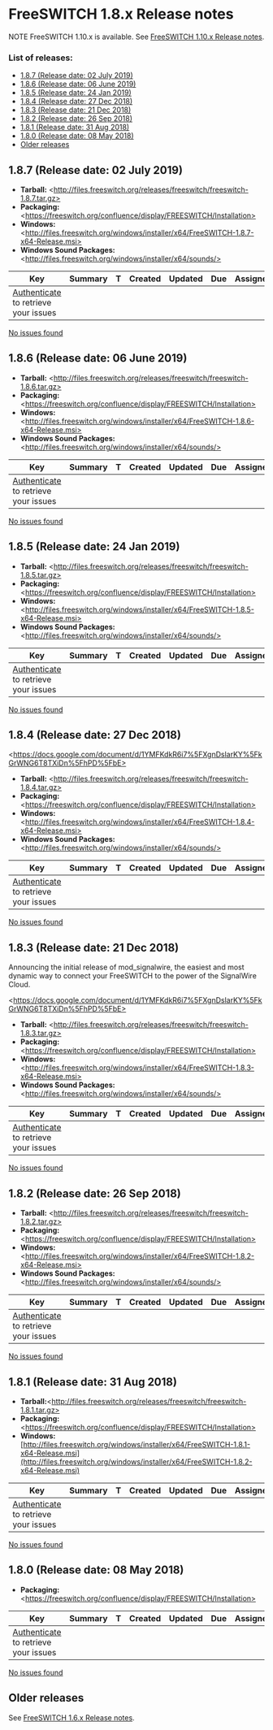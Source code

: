 
# FreeSWITCH 1.8.x Release notes 

 

NOTE FreeSWITCH 1.10.x is available. See [FreeSWITCH 1.10.x Release notes](./FreeSWITCH-1.10.x-Release-notes_25460878.mdx#older-releases).

### List of releases:

* [1.8.7 (Release date: 02 July 2019)](#187-release-date-02-july-2019)
* [1.8.6 (Release date: 06 June 2019)](#186-release-date-06-june-2019)
* [1.8.5 (Release date: 24 Jan 2019)](#185-release-date-24-jan-2019)
* [1.8.4 (Release date: 27 Dec 2018)](#184-release-date-27-dec-2018)
* [1.8.3 (Release date: 21 Dec 2018)](#184-release-date-27-dec-2018)
* [1.8.2 (Release date: 26 Sep 2018)](#-freeswitch--freeswitch-18x-release-notes-)
* [1.8.1 (Release date: 31 Aug 2018)](#181-release-date-31-aug-2018)
* [1.8.0 (Release date: 08 May 2018)](#180-release-date-08-may-2018)
* [Older releases](#older-releases)

## 1.8.7 (Release date: 02 July 2019)

* **Tarball:** \<http://files.freeswitch.org/releases/freeswitch/freeswitch-1.8.7.tar.gz>
* **Packaging:** \<https://freeswitch.org/confluence/display/FREESWITCH/Installation>
* **Windows:** \<http://files.freeswitch.org/windows/installer/x64/FreeSWITCH-1.8.7-x64-Release.msi>
* **Windows Sound Packages:** \<http://files.freeswitch.org/windows/installer/x64/sounds/>

| Key                                                                                                                                                                                   | Summary | T | Created | Updated | Due | Assignee | Reporter | P | Status | Resolution |
| ------------------------------------------------------------------------------------------------------------------------------------------------------------------------------------- | ------- | - | ------- | ------- | --- | -------- | -------- | - | ------ | ---------- |
| [Authenticate](https://freeswitch.org/confluence/plugins/servlet/applinks/oauth/login-dance/authorize?applicationLinkID=c4b15fa3-ad57-3c05-af05-8c167cb92266) to retrieve your issues |         |   |         |         |     |          |          |   |        |            |

[ No issues found ](https://freeswitch.org/jira/secure/IssueNavigator.jspa?reset=true&jqlQuery=fixversion+%3D+1.8.7+&src=confmacro) 

## 1.8.6 (Release date: 06 June 2019)

* **Tarball:** \<http://files.freeswitch.org/releases/freeswitch/freeswitch-1.8.6.tar.gz>
* **Packaging:** \<https://freeswitch.org/confluence/display/FREESWITCH/Installation>
* **Windows:** \<http://files.freeswitch.org/windows/installer/x64/FreeSWITCH-1.8.6-x64-Release.msi>
* **Windows Sound Packages:** \<http://files.freeswitch.org/windows/installer/x64/sounds/>

| Key                                                                                                                                                                                   | Summary | T | Created | Updated | Due | Assignee | Reporter | P | Status | Resolution |
| ------------------------------------------------------------------------------------------------------------------------------------------------------------------------------------- | ------- | - | ------- | ------- | --- | -------- | -------- | - | ------ | ---------- |
| [Authenticate](https://freeswitch.org/confluence/plugins/servlet/applinks/oauth/login-dance/authorize?applicationLinkID=c4b15fa3-ad57-3c05-af05-8c167cb92266) to retrieve your issues |         |   |         |         |     |          |          |   |        |            |

[ No issues found ](https://freeswitch.org/jira/secure/IssueNavigator.jspa?reset=true&jqlQuery=fixversion+%3D+1.8.6+&src=confmacro) 

## 1.8.5 (Release date: 24 Jan 2019)

* **Tarball:** \<http://files.freeswitch.org/releases/freeswitch/freeswitch-1.8.5.tar.gz>
* **Packaging:** \<https://freeswitch.org/confluence/display/FREESWITCH/Installation>
* **Windows:** \<http://files.freeswitch.org/windows/installer/x64/FreeSWITCH-1.8.5-x64-Release.msi>
* **Windows Sound Packages:** \<http://files.freeswitch.org/windows/installer/x64/sounds/>

| Key                                                                                                                                                                                   | Summary | T | Created | Updated | Due | Assignee | Reporter | P | Status | Resolution |
| ------------------------------------------------------------------------------------------------------------------------------------------------------------------------------------- | ------- | - | ------- | ------- | --- | -------- | -------- | - | ------ | ---------- |
| [Authenticate](https://freeswitch.org/confluence/plugins/servlet/applinks/oauth/login-dance/authorize?applicationLinkID=c4b15fa3-ad57-3c05-af05-8c167cb92266) to retrieve your issues |         |   |         |         |     |          |          |   |        |            |

[ No issues found ](https://freeswitch.org/jira/secure/IssueNavigator.jspa?reset=true&jqlQuery=fixversion+%3D+1.8.5+&src=confmacro) 

## 1.8.4 (Release date: 27 Dec 2018)

\<https://docs.google.com/document/d/1YMFKdkR6i7%5FXgnDslarKY%5FkGrWNG6T8TXiDn%5FhPD%5FbE>

* **Tarball:** \<http://files.freeswitch.org/releases/freeswitch/freeswitch-1.8.4.tar.gz>
* **Packaging:** \<https://freeswitch.org/confluence/display/FREESWITCH/Installation>
* **Windows:** \<http://files.freeswitch.org/windows/installer/x64/FreeSWITCH-1.8.4-x64-Release.msi>
* **Windows Sound Packages:** \<http://files.freeswitch.org/windows/installer/x64/sounds/>

| Key                                                                                                                                                                                   | Summary | T | Created | Updated | Due | Assignee | Reporter | P | Status | Resolution |
| ------------------------------------------------------------------------------------------------------------------------------------------------------------------------------------- | ------- | - | ------- | ------- | --- | -------- | -------- | - | ------ | ---------- |
| [Authenticate](https://freeswitch.org/confluence/plugins/servlet/applinks/oauth/login-dance/authorize?applicationLinkID=c4b15fa3-ad57-3c05-af05-8c167cb92266) to retrieve your issues |         |   |         |         |     |          |          |   |        |            |

[ No issues found ](https://freeswitch.org/jira/secure/IssueNavigator.jspa?reset=true&jqlQuery=fixversion+%3D+1.8.4++&src=confmacro) 

## 1.8.3 (Release date: 21 Dec 2018)

Announcing the initial release of mod\_signalwire, the easiest and most dynamic way to connect your FreeSWITCH to the power of the SignalWire Cloud.

\<https://docs.google.com/document/d/1YMFKdkR6i7%5FXgnDslarKY%5FkGrWNG6T8TXiDn%5FhPD%5FbE>

* **Tarball:** \<http://files.freeswitch.org/releases/freeswitch/freeswitch-1.8.3.tar.gz>
* **Packaging:** \<https://freeswitch.org/confluence/display/FREESWITCH/Installation>
* **Windows:** \<http://files.freeswitch.org/windows/installer/x64/FreeSWITCH-1.8.3-x64-Release.msi>
* **Windows Sound Packages:** \<http://files.freeswitch.org/windows/installer/x64/sounds/>

| Key                                                                                                                                                                                   | Summary | T | Created | Updated | Due | Assignee | Reporter | P | Status | Resolution |
| ------------------------------------------------------------------------------------------------------------------------------------------------------------------------------------- | ------- | - | ------- | ------- | --- | -------- | -------- | - | ------ | ---------- |
| [Authenticate](https://freeswitch.org/confluence/plugins/servlet/applinks/oauth/login-dance/authorize?applicationLinkID=c4b15fa3-ad57-3c05-af05-8c167cb92266) to retrieve your issues |         |   |         |         |     |          |          |   |        |            |

[ No issues found ](https://freeswitch.org/jira/secure/IssueNavigator.jspa?reset=true&jqlQuery=fixversion+%3D+1.8.3+&src=confmacro) 

## 1.8.2 (Release date: 26 Sep 2018)

* **Tarball:** \<http://files.freeswitch.org/releases/freeswitch/freeswitch-1.8.2.tar.gz>
* **Packaging:** \<https://freeswitch.org/confluence/display/FREESWITCH/Installation>
* **Windows:** \<http://files.freeswitch.org/windows/installer/x64/FreeSWITCH-1.8.2-x64-Release.msi>
* **Windows Sound Packages:** \<http://files.freeswitch.org/windows/installer/x64/sounds/>

| Key                                                                                                                                                                                   | Summary | T | Created | Updated | Due | Assignee | Reporter | P | Status | Resolution |
| ------------------------------------------------------------------------------------------------------------------------------------------------------------------------------------- | ------- | - | ------- | ------- | --- | -------- | -------- | - | ------ | ---------- |
| [Authenticate](https://freeswitch.org/confluence/plugins/servlet/applinks/oauth/login-dance/authorize?applicationLinkID=c4b15fa3-ad57-3c05-af05-8c167cb92266) to retrieve your issues |         |   |         |         |     |          |          |   |        |            |

[ No issues found ](https://freeswitch.org/jira/secure/IssueNavigator.jspa?reset=true&jqlQuery=fixversion+%3D+1.8.2+&src=confmacro) 

## 1.8.1 (Release date: 31 Aug 2018)

* **Tarball:**\<http://files.freeswitch.org/releases/freeswitch/freeswitch-1.8.1.tar.gz>
* **Packaging:**\<https://freeswitch.org/confluence/display/FREESWITCH/Installation>
* **Windows:** [http://files.freeswitch.org/windows/installer/x64/FreeSWITCH-1.8.1-x64-Release.msi](http://files.freeswitch.org/windows/installer/x64/FreeSWITCH-1.8.2-x64-Release.msi)

| Key                                                                                                                                                                                   | Summary | T | Created | Updated | Due | Assignee | Reporter | P | Status | Resolution |
| ------------------------------------------------------------------------------------------------------------------------------------------------------------------------------------- | ------- | - | ------- | ------- | --- | -------- | -------- | - | ------ | ---------- |
| [Authenticate](https://freeswitch.org/confluence/plugins/servlet/applinks/oauth/login-dance/authorize?applicationLinkID=c4b15fa3-ad57-3c05-af05-8c167cb92266) to retrieve your issues |         |   |         |         |     |          |          |   |        |            |

[ No issues found ](https://freeswitch.org/jira/secure/IssueNavigator.jspa?reset=true&jqlQuery=fixversion+%3D+1.8.1+&src=confmacro) 

## 1.8.0 (Release date: 08 May 2018)

* **Packaging:**\<https://freeswitch.org/confluence/display/FREESWITCH/Installation>

| Key                                                                                                                                                                                   | Summary | T | Created | Updated | Due | Assignee | Reporter | P | Status | Resolution |
| ------------------------------------------------------------------------------------------------------------------------------------------------------------------------------------- | ------- | - | ------- | ------- | --- | -------- | -------- | - | ------ | ---------- |
| [Authenticate](https://freeswitch.org/confluence/plugins/servlet/applinks/oauth/login-dance/authorize?applicationLinkID=c4b15fa3-ad57-3c05-af05-8c167cb92266) to retrieve your issues |         |   |         |         |     |          |          |   |        |            |

[ No issues found ](https://freeswitch.org/jira/secure/IssueNavigator.jspa?reset=true&jqlQuery=fixversion+%3D+1.8.0+&src=confmacro) 

## Older releases

See [FreeSWITCH 1.6.x Release notes](./FreeSWITCH-1.6.x-Release-notes_19202270.mdx#list-of-releases).

  

